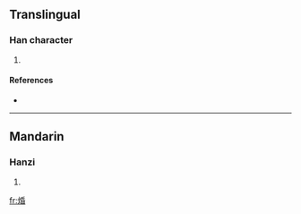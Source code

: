 ==Translingual==

===Han character===
{{Han char|rn=86|rad=火|as=08|sn=12|four=|canj=火竹心日 (FHPA)}}

# {{defn|Han}}

====References====
* {{Han ref|kx=0673.180|dkj=19105|dj=1081.180|hdz=32210.050|uh=711D|ud=28957}}

----

==Mandarin==

===Hanzi===
{{cmn-hanzi|pin=[[hùn]] ([[hun4]]), [[mó]] ([[mo2]])|wg=hun<sup>4</sup>, mo<sup>2</sup>}}

# {{defn|Mandarin}}

[[fr:焝]]